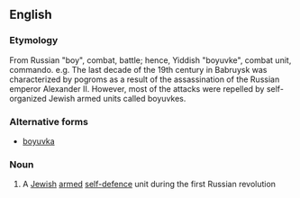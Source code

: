 ==English==

===Etymology===
From Russian "boy", combat, battle; hence, Yiddish "boyuvke", combat unit, commando.
<!--  Yiddish word from a Russian root -->
e.g. The last decade of the 19th century in Babruysk was characterized by pogroms as a result of the assassination of the Russian emperor Alexander II. However, most of the attacks were repelled by self-organized Jewish armed units called boyuvkes.

===Alternative forms===
*[[boyuvka]]

===Noun===
{{en-noun}}

# A [[Jewish]] [[armed]] [[self-defence]] unit during the first Russian revolution

<!-- NOTE: I am not at sure of the plural. -->